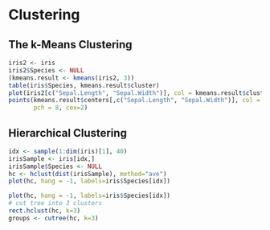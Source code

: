 Clustering
========================================================
## The k-Means Clustering

```r
iris2 <- iris
iris2$Species <- NULL
(kmeans.result <- kmeans(iris2, 3))
table(iris$Species, kmeans.result$cluster)
plot(iris2[c("Sepal.Length", "Sepal.Width")], col = kmeans.result$cluster)
points(kmeans.result$centers[,c("Sepal.Length", "Sepal.Width")], col = 1:3,
       pch = 8, cex=2)
```

## Hierarchical Clustering
```r
idx <- sample(1:dim(iris)[1], 40)
irisSample <- iris[idx,]
irisSample$Species <- NULL
hc <- hclust(dist(irisSample), method="ave")
plot(hc, hang = -1, labels=iris$Species[idx])
```
```r
plot(hc, hang = -1, labels=iris$Species[idx])
# cut tree into 3 clusters
rect.hclust(hc, k=3)
groups <- cutree(hc, k=3)
```
